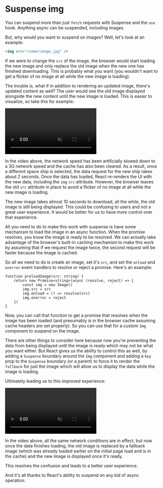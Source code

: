 # Suspense img

<EpicVideo url="https://www.epicreact.dev/workshops/react-suspense/intro-to-suspense-img" />

You can suspend more than just `fetch` requests with Suspense and the `use`
hook. Anything async can be suspended, including images.

But, why would you want to suspend on images? Well, let's look at an example:

```html
<img src="/some/image.jpg" />
```

If we were to change the `src` of the image, the browser would start loading the
new image and only replace the old image when the new one has finished
downloading. This is probably what you want (you wouldn't want to get a flicker
of no image at all while the new image is loading).

The trouble is, what if in addition to rendering an updated image, there's
updated content as well? The user would see the old image displayed alongside
the new content until the new image is loaded. This is easier to visualize, so
take this for example:

<video controls autoplay loop muted>
	<source
		src="https://www.dropbox.com/scl/fi/k8dnd1u92kd9obf348uq6/bad-img-loading.mp4?rlkey=aois484ivmdjne5n7diorc7xy&raw=1"
		type="video/mp4"
	/>
</video>

In the video above, the network speed has been artificially slowed down to a 3G
network speed and the cache has also been cleared. As a result, once a different
space ship is selected, the data request for the new ship takes about 2 seconds.
Once the data has loaded, React re-renders the UI with the new data, including
the `img` `src` attribute. However, the browser leaves the old `src` attribute
in place to avoid a flicker of no image at all while the new image is loading.

The new image takes almost 10 seconds to download, all the while, the old image
is still being displayed. This could be confusing to users and not a great user
experience. It would be better for us to have more control over that experience.

All you need to do to make this work with suspense is have some mechanism to
load the image in an async function. When the promise resolves, you know the
image is ready to be resolved. We can actually take advantage of the browser's
built-in caching mechanism to make this work by assuming that if we request the
image twice, the second request will be faster because the image is cached.

So all we need to do is create an image, set it's `src`, and set the `onload`
and `onerror` event handlers to resolve or reject a promise. Here's an example:

```tsx
function preloadImage(src: string) {
	return new Promise<string>(async (resolve, reject) => {
		const img = new Image()
		img.src = src
		img.onload = () => resolve(src)
		img.onerror = reject
	})
}
```

Now, you can call that function to get a promise that resolves when the image
has been loaded (and presumably is in the browser cache assuming cache headers
are set properly). So you can use that for a custom `Img` component to suspend
on the image.

There are other things to consider here because now you're preventing the data
from being displayed until the image is ready which may not be what you want
either. But React gives us the ability to control this as well, by adding a
`Suspense` boundary around the `Img` component and adding a `key` prop to the
`Suspense` boundary (or a parent) to force it to render the `fallback` for just
the image which will allow us to display the data while the image is loading.

Ultimately leading us to this improved experience:

<video controls autoplay loop muted>
	<source
		src="https://www.dropbox.com/scl/fi/bur28nw0s3tgl7qy39vpm/better-img-loading.mp4?rlkey=y6rq0crkfirf6zd29e2hpb77o&raw=1"
		type="video/mp4"
	/>
</video>

In the video above, all the same network conditions are in effect, but now once
the data finishes loading, the old image is replaced by a fallback image (which
was already loaded earlier on the initial page load and is in the cache) and the
new image is displayed once it's ready.

This resolves the confusion and leads to a better user experience.

And it's all thanks to React's ability to suspend on any kid of async operation.
